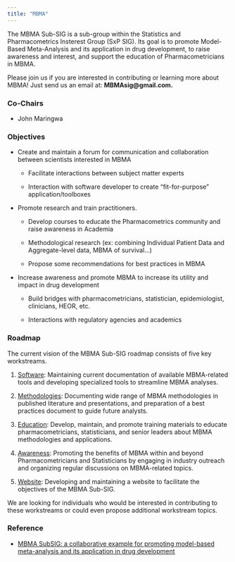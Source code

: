 ```yaml
---
title: "MBMA"
---
```


The MBMA Sub-SIG is a sub-group within the Statistics and Pharmacometrics Insterest Group (SxP SIG). Its goal is to promote Model-Based Meta-Analysis and its application in drug development, to raise awareness and interest, and support the education of Pharmacometricians in MBMA.

Please join us if you are interested in contributing or learning more about MBMA! Just send us an email at: **MBMAsig\@gmail.com.**

### Co-Chairs

-   John Maringwa

### Objectives

-   Create and maintain a forum for communication and collaboration between scientists interested in MBMA

    -   Facilitate interactions between subject matter experts

    -   Interaction with software developer to create "fit-for-purpose" application/toolboxes

-   Promote research and train practitioners.

    -   Develop courses to educate the Pharmacometrics community and raise awareness in Academia

    -   Methodological research (ex: combining Individual Patient Data and Aggregate-level data, MBMA of survival...)

    -   Propose some recommendations for best practices in MBMA

-   Increase awareness and promote MBMA to increase its utility and impact in drug development

    -   Build bridges with pharmacometricians, statistician, epidemiologist, clinicians, HEOR, etc.

    -   Interactions with regulatory agencies and academics

### Roadmap

The current vision of the MBMA Sub-SIG roadmap consists of five key workstreams.

1.  [Software]{.underline}: Maintaining current documentation of available MBMA-related tools and developing specialized tools to streamline MBMA analyses.

2.  [Methodologies]{.underline}: Documenting wide range of MBMA methodologies in published literature and presentations, and preparation of a best practices document to guide future analysts.

3.  [Education]{.underline}: Develop, maintain, and promote training materials to educate pharmacometricians, statisticians, and senior leaders about MBMA methodologies and applications.

4.  [Awareness]{.underline}: Promoting the benefits of MBMA within and beyond Pharmacometricians and Statisticians by engaging in industry outreach and organizing regular discussions on MBMA-related topics.

5.  [Website]{.underline}: Developing and maintaining a website to facilitate the objectives of the MBMA Sub-SIG.

We are looking for individuals who would be interested in contributing to these workstreams or could even propose additional workstream topics.

### Reference

- [MBMA SubSIG: a collaborative example for promoting model-based meta-analysis and its application in drug development](https://www.page-meeting.org/default.asp?abstract=10224){target="_blank"}

